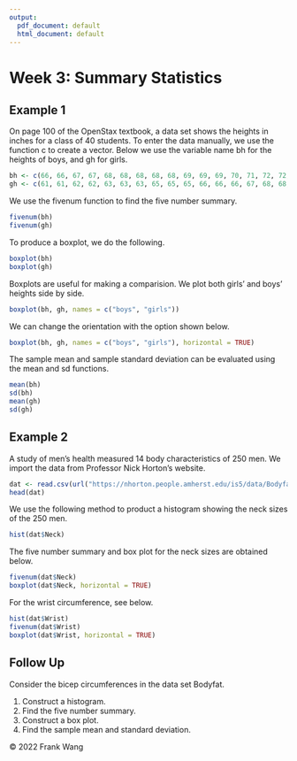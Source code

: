 ```yaml
---
output:
  pdf_document: default
  html_document: default
---
```

# Week 3: Summary Statistics

## Example 1

On page 100 of the OpenStax textbook, a data set shows the heights in inches 
for a class of 40 students.  To enter the data manually, we use the function
c to create a vector.  Below we use the variable name bh for the heights
of boys, and gh for girls.  

```r
bh <- c(66, 66, 67, 67, 68, 68, 68, 68, 68, 69, 69, 69, 70, 71, 72, 72, 72, 73, 73, 74)
gh <- c(61, 61, 62, 62, 63, 63, 63, 65, 65, 65, 66, 66, 66, 67, 68, 68, 68, 69, 69, 69)
```

We use the fivenum function to find the five number summary.

```r
fivenum(bh)
fivenum(gh)
```

To produce a boxplot, we do the following.

```r
boxplot(bh)
boxplot(gh)
```

Boxplots are useful for making a comparision.  We plot both girls' and boys' 
heights side by side.

```r
boxplot(bh, gh, names = c("boys", "girls"))
```

We can change the orientation with the option shown below.

```r
boxplot(bh, gh, names = c("boys", "girls"), horizontal = TRUE)
```

The sample mean and sample standard deviation can be evaluated using the
mean and sd functions.  

```r
mean(bh)
sd(bh)
mean(gh)
sd(gh)
```

## Example 2

A study of men's health measured 14 body characteristics of 250 men.  We 
import the data from Professor Nick Horton's website.

```r
dat <- read.csv(url("https://nhorton.people.amherst.edu/is5/data/Bodyfat.csv"))
head(dat)
```

We use the following method to product a histogram showing the neck sizes of
the 250 men.

```r
hist(dat$Neck)
```

The five number summary and box plot for the neck sizes are obtained below.

```r
fivenum(dat$Neck)
boxplot(dat$Neck, horizontal = TRUE)
```

For the wrist circumference, see below.

```r
hist(dat$Wrist)
fivenum(dat$Wrist)
boxplot(dat$Wrist, horizontal = TRUE)
```

## Follow Up

Consider the bicep circumferences in the data set Bodyfat.

1. Construct a histogram.
2. Find the five number summary.
3. Construct a box plot.
4. Find the sample mean and standard deviation.  

&copy; 2022 Frank Wang 

